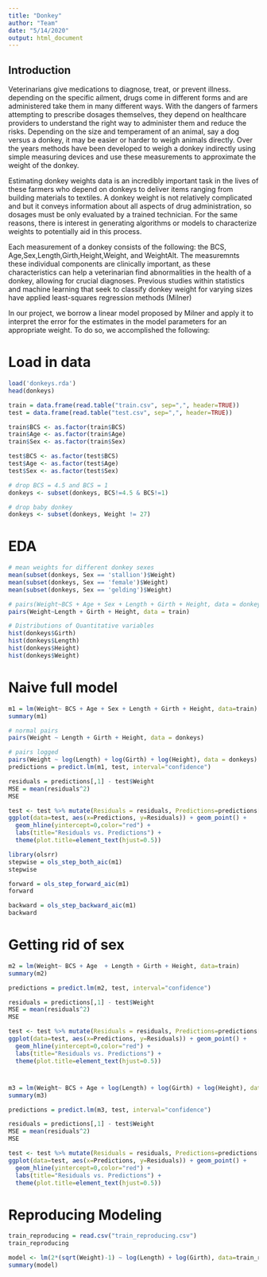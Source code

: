 ```yaml
---
title: "Donkey"
author: "Team"
date: "5/14/2020"
output: html_document
---
```


## Introduction

Veterinarians give medications to diagnose, treat, or prevent illness. depending 
on the specific ailment, drugs come in different forms and are administered take 
them in many different ways. With the dangers of farmers attempting to prescribe 
dosages themselves, they depend on healthcare providers to understand the right 
way to administer them and reduce the risks. Depending on the size and 
temperament of an animal, say a dog versus a donkey, it may be easier
or harder to weigh animals directly. Over the years methods have been developed to
weigh a donkey indirectly using simple measuring devices and use these
measurements to approximate the weight of the donkey.

Estimating donkey weights data is an incredibly important task in the lives of
these farmers who depend on donkeys to deliver items ranging from building 
materials to textiles. A  donkey weight is not relatively complicated and but 
it conveys information about all aspects of drug administration, so dosages 
must be only evaluated by a trained technician. For the same reasons, there is 
interest in generating algorithms or models to characterize weights to 
potentially aid in this process.

Each measurement of a donkey  consists of the following: the BCS, Age,Sex,Length,Girth,Height,Weight, and WeightAlt. The measuremnts these 
individual components are clinically important, as these characteristics can 
help a veterinarian find abnormalities in the health of a donkey, allowing for 
crucial diagnoses. Previous studies within statistics and machine learning that
seek to classify donkey weight for varying sizes have applied least-squares
regression methods (Milner)

In our project, we borrow a linear model proposed by Milner and apply it to 
interpret the error for the estimates in the model parameters for an appropriate 
weight. To do so, we accomplished the following:



# Load in data

```r
load('donkeys.rda')
head(donkeys)

train = data.frame(read.table("train.csv", sep=",", header=TRUE))
test = data.frame(read.table("test.csv", sep=",", header=TRUE))

train$BCS <- as.factor(train$BCS)
train$Age <- as.factor(train$Age)
train$Sex <- as.factor(train$Sex)

test$BCS <- as.factor(test$BCS)
test$Age <- as.factor(test$Age)
test$Sex <- as.factor(test$Sex)

```

```r
# drop BCS = 4.5 and BCS = 1
donkeys <- subset(donkeys, BCS!=4.5 & BCS!=1)

# drop baby donkey 
donkeys <- subset(donkeys, Weight != 27)
```

# EDA

```r
# mean weights for different donkey sexes
mean(subset(donkeys, Sex == 'stallion')$Weight)
mean(subset(donkeys, Sex == 'female')$Weight)
mean(subset(donkeys, Sex == 'gelding')$Weight)
```

```r
# pairs(Weight~BCS + Age + Sex + Length + Girth + Height, data = donkeys)
pairs(Weight~Length + Girth + Height, data = train)
```


```r
# Distributions of Quantitative variables
hist(donkeys$Girth)
hist(donkeys$Length)
hist(donkeys$Height)
hist(donkeys$Weight)
```


# Naive full model

```r
m1 = lm(Weight~ BCS + Age + Sex + Length + Girth + Height, data=train)
summary(m1)
```

```r
# normal pairs
pairs(Weight ~ Length + Girth + Height, data = donkeys)
```


```r
# pairs logged 
pairs(Weight ~ log(Length) + log(Girth) + log(Height), data = donkeys)
predictions = predict.lm(m1, test, interval="confidence")
```

```r
residuals = predictions[,1] - test$Weight
MSE = mean(residuals^2)
MSE
```

```r
test <- test %>% mutate(Residuals = residuals, Predictions=predictions[,1])
ggplot(data=test, aes(x=Predictions, y=Residuals)) + geom_point() +
  geom_hline(yintercept=0,color="red") + 
  labs(title="Residuals vs. Predictions") + 
  theme(plot.title=element_text(hjust=0.5))
```

```r
library(olsrr)
stepwise = ols_step_both_aic(m1)
stepwise

forward = ols_step_forward_aic(m1)
forward

backward = ols_step_backward_aic(m1)
backward
```


# Getting rid of sex

```r
m2 = lm(Weight~ BCS + Age  + Length + Girth + Height, data=train)
summary(m2)
```


```r
predictions = predict.lm(m2, test, interval="confidence")
```

```r
residuals = predictions[,1] - test$Weight
MSE = mean(residuals^2)
MSE
```

```r
test <- test %>% mutate(Residuals = residuals, Predictions=predictions[,1])
ggplot(data=test, aes(x=Predictions, y=Residuals)) + geom_point() +
  geom_hline(yintercept=0,color="red") + 
  labs(title="Residuals vs. Predictions") + 
  theme(plot.title=element_text(hjust=0.5))
```

# 


```r
m3 = lm(Weight~ BCS + Age + log(Length) + log(Girth) + log(Height), data=train)
summary(m3)
```


```r
predictions = predict.lm(m3, test, interval="confidence")
```

```r
residuals = predictions[,1] - test$Weight
MSE = mean(residuals^2)
MSE
```

```r
test <- test %>% mutate(Residuals = residuals, Predictions=predictions[,1])
ggplot(data=test, aes(x=Predictions, y=Residuals)) + geom_point() +
  geom_hline(yintercept=0,color="red") + 
  labs(title="Residuals vs. Predictions") + 
  theme(plot.title=element_text(hjust=0.5))
```

# Reproducing Modeling
```r
train_reproducing = read.csv("train_reproducing.csv")
train_reproducing
```


```r
model <- lm(2*(sqrt(Weight)-1) ~ log(Length) + log(Girth), data=train_reproducing)
summary(model)
```



